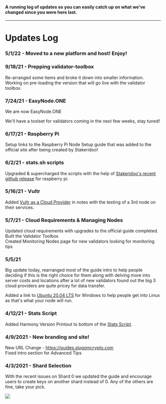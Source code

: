 #### A running log of updates so you can easily catch up on what we've changed since you were here last.
---

# Updates Log

### 5/1/22 - Moved to a new platform and host! Enjoy!

### 9/18/21 - Prepping validator-toolbox

Re-arranged some items and broke it down into smaller information. Working on pre-loading the version that will go live with the validator toolbox.

### 7/24/21 - EasyNode.ONE

We are now EasyNode.ONE

We'll have a toolset for validators coming in the next few weeks, stay tuned!

### 6/17/21 - Raspberry Pi

Setup links to the Raspberry Pi Node Setup guide that was added to the official site after being created by Stakeridoo!

### 6/2/21 - stats.sh scripts

Upgraded & supercharged the scripts with the help of [Stakeridoo's recent github release](https://github.com/Stakeridoo/harmony-one-RPIstatus) for raspberry pi.

### 5/16/21 - Vultr

Added [Vultr as a Cloud Provider](https://www.vultr.com/?ref=8873853) in notes with the testing of a 3rd node on their services.

### 5/7/21 - Cloud Requirements & Managing Nodes

Updated cloud requirements with upgrades to the official guide completed.  
Built the Validator Toolbox  
Created Monitoring Nodes page for new validators looking for monitoring tips

### 5/5/21

Big update today, rearranged most of the guide intro to help people deciding if this is the right choice for them along with delving more into server costs and locations after a lot of new validators found out the big 3 cloud providers are quite pricey for data transfer.

Added a link to [Ubuntu 20.04 LTS](https://www.microsoft.com/en-us/p/ubuntu-2004-lts/9n6svws3rx71?activetab=pivot:overviewtab) for Windows to help people get into Linux as that's what your node will run.

### 4/12/21 - Stats Script

Added Harmony Version Printout to bottom of the [Stats Script](after-node-setup/validator-tools/scripts/stats-script.md#how-do-i-see-what-block-were-on).

### 4/9/2021 - New branding and site!

New URL Change - https://guides.slugomcrypto.com  
Fixed intro section for Advanced Tips

### 4/3/2021 - Shard Selection

With the recent issues on Shard 0 we updated the guide and encourage users to create keys on another shard instead of 0. Any of the others are fine, take your pick.

![](.gitbook/assets/image%20%2815%29.png)





